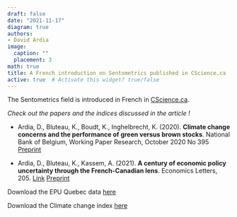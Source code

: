 ```yaml
---
draft: false
date: "2021-11-17"
diagram: true
authors: 
- David Ardia
image:
  caption: ""
  placement: 3
math: true
title: A French introduction on Sentometrics published in CScience.ca
active: true  # Activate this widget? true/false
---
```


The Sentometrics field is introduced in French in [CScience.ca](https://www.cscience.ca/2021/11/16/quand-lia-ausculte-les-emotions-contemporaines/).

_Check out the papers and the indices discussed in the article !_

- Ardia, D., Bluteau, K., Boudt, K., Inghelbrecht, K. (2020). **Climate change concerns and the performance of green versus brown stocks**. National Bank of Belgium, Working Paper Research, October 2020 No 395 [Preprint](https://doi.org/10.2139/ssrn.3717722)

- Ardia, D., Bluteau, K., Kassem, A. (2021). **A century of economic policy uncertainty through the French-Canadian lens**. Economics Letters, 205. [Link](https://doi.org/10.1016/j.econlet.2021.109938) [Preprint](https://doi.org/10.2139/ssrn.3773702)

Download the EPU Quebec data [here](https://sentometrics-research.com/download/epu-quebec/)

Download the Climate change index [here](https://sentometrics-research.com/download/mccc/)
